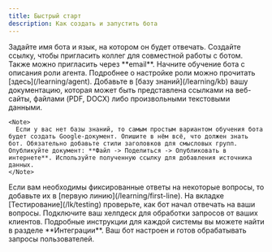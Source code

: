 ```yaml
---
title: Быстрый старт
description: Как создать и запустить бота
---
```


<Steps>
  <Step title="Создание бота">
    Задайте имя бота и язык, на котором он будет отвечать.
  </Step>
  <Step title="Пригласите коллег в команду">
    Создайте ссылку, чтобы пригласить коллег для совместной работы с ботом. Также можно пригласить через **email**.
  </Step>
  <Step title="Обучите бота">
    Начните обучение бота с описания роли агента. Подробнее о настройке роли можно прочитать [здесь](/learning/agent).
  </Step>
  <Step title="Создайте базу знаний">
    Добавьте в [базу знаний](/learning/kb) вашу документацию, которая может быть представлена ссылками на веб-сайты, файлами (PDF, DOCX) либо произвольными текстовыми данными.

    <Note>
      Если у вас нет базы знаний, то самым простым вариантом обучения бота будет создать Google-документ. Опишите в нём всё, что должен знать бот. Обязательно добавьте стили заголовков для смысловых групп. Опубликуйте документ: **Файл -> Поделиться -> Опубликовать в интернете**. Используйте полученную ссылку для добавления источника данных.
    </Note>
  </Step>
  <Step title="Настройте первую линию">
    Если вам необходимы фиксированные ответы на некоторые вопросы, то добавьте их в [первую линию](/learning/first-line).
  </Step>
  <Step title="Проверьте работу бота">
    На вкладке [Тестирование](/lk/testing) проверьте, как бот начал отвечать на ваши вопросы.
  </Step>
  <Step title="Подключите интеграцию">
    Подключите ваш хелпдеск для обработки запросов от ваших клиентов. Подробные инструкции для каждой системы вы можете найти в разделе **Интеграции**.
  </Step>
   <Step title="✅ Ваш бот готов">
    Ваш бот настроен и готов обрабатывать запросы пользователей.
  </Step>
</Steps>
